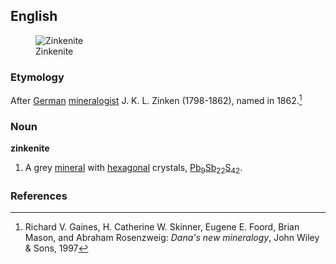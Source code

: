==English==
[[Image:Zinkenite 2 w- sphalerite Lead antimony sulfide Fargo mine Stevens County Washington 1971.jpg|thumb|Zinkenite]]

===Etymology===
After [[German]] [[mineralogist]] J. K. L. Zinken (1798-1862), named in 1862.<ref>Richard V. Gaines, H. Catherine W. Skinner, Eugene E. Foord, Brian Mason, and Abraham Rosenzweig: ''Dana's new mineralogy'', John Wiley & Sons, 1997</ref>

===Noun===
'''zinkenite'''

#{{mineralogy}} A grey [[mineral]] with [[hexagonal]] crystals, [[lead|Pb]]<sub>9</sub>[[antimony|Sb]]<sub>22</sub>[[sulfur|S]]<sub>42</sub>.

===References===
<references/>